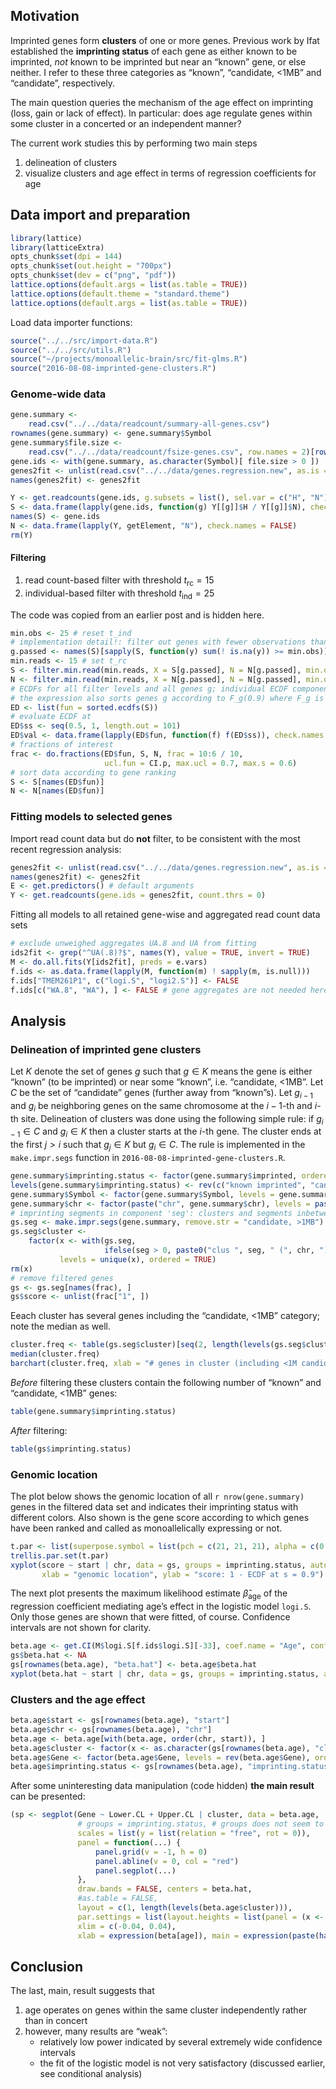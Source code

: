 ## Motivation

Imprinted genes form **clusters** of one or more genes.  Previous work by Ifat established the **imprinting status** of each gene as either known to be imprinted, *not* known to be imprinted but near an "known" gene, or else neither.  I refer to these three categories as "known", "candidate, <1MB" and "candidate", respectively.

The main question queries the mechanism of the age effect on imprinting (loss, gain or lack of effect).  In particular: does age regulate genes within some cluster in a concerted or an independent manner?

The current work studies this by performing two main steps

1. delineation of clusters
1. visualize clusters and age effect in terms of regression coefficients for age

## Data import and preparation

```r
library(lattice)
library(latticeExtra)
opts_chunk$set(dpi = 144)
opts_chunk$set(out.height = "700px")
opts_chunk$set(dev = c("png", "pdf"))
lattice.options(default.args = list(as.table = TRUE))
lattice.options(default.theme = "standard.theme")
lattice.options(default.args = list(as.table = TRUE))
```

Load data importer functions:
```r
source("../../src/import-data.R")
source("../../src/utils.R")
source("~/projects/monoallelic-brain/src/fit-glms.R")
source("2016-08-08-imprinted-gene-clusters.R")
```

### Genome-wide data

```r
gene.summary <-
    read.csv("../../data/readcount/summary-all-genes.csv")
rownames(gene.summary) <- gene.summary$Symbol
gene.summary$file.size <-
    read.csv("../../data/readcount/fsize-genes.csv", row.names = 2)[rownames(gene.summary), , drop = TRUE]
gene.ids <- with(gene.summary, as.character(Symbol)[ file.size > 0 ])
genes2fit <- unlist(read.csv("../../data/genes.regression.new", as.is = TRUE))
names(genes2fit) <- genes2fit
```

```r
Y <- get.readcounts(gene.ids, g.subsets = list(), sel.var = c("H", "N"))
S <- data.frame(lapply(gene.ids, function(g) Y[[g]]$H / Y[[g]]$N), check.names = FALSE)
names(S) <- gene.ids
N <- data.frame(lapply(Y, getElement, "N"), check.names = FALSE)
rm(Y)
```

#### Filtering

1. read count-based filter with threshold $t_\mathrm{rc}=15$
1. individual-based filter with threshold $t_\mathrm{ind}=25$

The code was copied from an earlier post and is hidden here.
```r
min.obs <- 25 # reset t_ind
# implementation detail!: filter out genes with fewer observations than 'min.obs'
g.passed <- names(S)[sapply(S, function(y) sum(! is.na(y)) >= min.obs)]
min.reads <- 15 # set t_rc
S <- filter.min.read(min.reads, X = S[g.passed], N = N[g.passed], min.obs = min.obs)
N <- filter.min.read(min.reads, X = N[g.passed], N = N[g.passed], min.obs = min.obs)
# ECDFs for all filter levels and all genes g; individual ECDF components F_g are named according to gene g
# the expression also sorts genes g according to F_g(0.9) where F_g is the ECDF for gene g 
ED <- list(fun = sorted.ecdfs(S))
# evaluate ECDF at
ED$ss <- seq(0.5, 1, length.out = 101)
ED$val <- data.frame(lapply(ED$fun, function(f) f(ED$ss)), check.names = FALSE)
# fractions of interest
frac <- do.fractions(ED$fun, S, N, frac = 10:6 / 10,
                     ucl.fun = CI.p, max.ucl = 0.7, max.s = 0.6)
# sort data according to gene ranking
S <- S[names(ED$fun)]
N <- N[names(ED$fun)]
```

### Fitting models to selected genes

Import read count data but do **not** filter, to be consistent with the most recent regression analysis:
```r
genes2fit <- unlist(read.csv("../../data/genes.regression.new", as.is = TRUE))
names(genes2fit) <- genes2fit
E <- get.predictors() # default arguments
Y <- get.readcounts(gene.ids = genes2fit, count.thrs = 0)
```

Fitting all models to all retained gene-wise and aggregated read count data sets
```r
# exclude unweighed aggregates UA.8 and UA from fitting
ids2fit <- grep("^UA(.8)?$", names(Y), value = TRUE, invert = TRUE)
M <- do.all.fits(Y[ids2fit], preds = e.vars)
f.ids <- as.data.frame(lapply(M, function(m) ! sapply(m, is.null)))
f.ids["TMEM261P1", c("logi.S", "logi2.S")] <- FALSE
f.ids[c("WA.8", "WA"), ] <- FALSE # gene aggregates are not needed here
```

## Analysis

### Delineation of imprinted gene clusters

Let $K$ denote the set of genes $g$ such that $g\in K$ means the gene is either "known" (to be imprinted) or near some "known", i.e. "candidate, <1MB". Let $C$ be the set of "candidate" genes (further away from "known"s). Let $g_{i-1}$ and $g_i$ be neighboring genes on the same chromosome at the $i-1$-th and $i$-th site.  Delineation of clusters was done using the following simple rule: if $g_{i-1}\in C$ and $g_{i}\in K$ then a cluster starts at the $i$-th gene.  The cluster ends at the first $j\gt i$ such that $g_{j}\in K$ but $g_{i}\in C$.  The rule is implemented in the `make.impr.segs` function in `2016-08-08-imprinted-gene-clusters.R`.

```r
gene.summary$imprinting.status <- factor(gene.summary$imprinted, ordered = TRUE)
levels(gene.summary$imprinting.status) <- rev(c("known imprinted", "candidate, <1MB", "candidate, >1MB"))
gene.summary$Symbol <- factor(gene.summary$Symbol, levels = gene.summary$Symbol, ordered = TRUE)
gene.summary$chr <- factor(paste("chr", gene.summary$chr), levels = paste("chr", seq_along(levels(factor(gene.summary$chr)))), ordered = TRUE)
# imprinting segments in component 'seg': clusters and segments inbetween
gs.seg <- make.impr.segs(gene.summary, remove.str = "candidate, >1MB")
gs.seg$cluster <-
    factor(x <- with(gs.seg,
                     ifelse(seg > 0, paste0("clus ", seg, " (", chr, ")"), paste0("inter clus ", abs(seg)))),
           levels = unique(x), ordered = TRUE)
rm(x)
# remove filtered genes
gs <- gs.seg[names(frac), ]
gs$score <- unlist(frac["1", ])
```

Eeach cluster has several genes including the "candidate, <1MB" category; note the median as well.

```r
cluster.freq <- table(gs.seg$cluster)[seq(2, length(levels(gs.seg$cluster)), by = 2)]
median(cluster.freq)
barchart(cluster.freq, xlab = "# genes in cluster (including <1M candidates)", ylab = "imprinted gene cluster")
```

*Before* filtering these clusters contain the following number of "known" and "candidate, <1MB" genes:
```r
table(gene.summary$imprinting.status)
```

*After* filtering:
```r
table(gs$imprinting.status)
```

### Genomic location

The plot below shows the genomic location of all `r nrow(gene.summary)` genes in the filtered data set and indicates their imprinting status with different colors.  Also shown is the gene score according to which genes have been ranked and called as monoallelically expressing or not.

```r
t.par <- list(superpose.symbol = list(pch = c(21, 21, 21), alpha = c(0.3, 1, 1), fill = c("pink", "green", "lightblue"), col = c("red", "darkgreen", "blue")))
trellis.par.set(t.par)
xyplot(score ~ start | chr, data = gs, groups = imprinting.status, auto.key = list(columns = 3), layout = c(4, 6),
       xlab = "genomic location", ylab = "score: 1 - ECDF at s = 0.9")
```

The next plot presents the maximum likelihood estimate $\hat{\beta}_\mathrm{age}$ of the regression coefficient mediating age's effect in the logistic model `logi.S`.  Only those genes are shown that were fitted, of course.  Confidence intervals are not shown for clarity.

```r
beta.age <- get.CI(M$logi.S[f.ids$logi.S][-33], coef.name = "Age", conf.lev = 0.99)
gs$beta.hat <- NA
gs[rownames(beta.age), "beta.hat"] <- beta.age$beta.hat
xyplot(beta.hat ~ start | chr, data = gs, groups = imprinting.status, auto.key = list(columns = 3), layout = c(4, 6), panel = function(...) { panel.abline(h = 0, col = trellis.par.get("reference.line")$col); panel.xyplot(...) })
```

### Clusters and the age effect

```r
beta.age$start <- gs[rownames(beta.age), "start"]
beta.age$chr <- gs[rownames(beta.age), "chr"]
beta.age <- beta.age[with(beta.age, order(chr, start)), ]
beta.age$cluster <- factor(x <- as.character(gs[rownames(beta.age), "cluster"]), levels = unique(x), ordered = TRUE)
beta.age$Gene <- factor(beta.age$Gene, levels = rev(beta.age$Gene), ordered = TRUE)
beta.age$imprinting.status <- gs[rownames(beta.age), "imprinting.status"]
```

After some uninteresting data manipulation (code hidden) **the main result** can be presented:
```r
(sp <- segplot(Gene ~ Lower.CL + Upper.CL | cluster, data = beta.age,
               # groups = imprinting.status, # groups does not seem to work with segplot
               scales = list(y = list(relation = "free", rot = 0)),
               panel = function(...) {
                   panel.grid(v = -1, h = 0)
                   panel.abline(v = 0, col = "red")
                   panel.segplot(...)
               },
               draw.bands = FALSE, centers = beta.hat,
               #as.table = FALSE,
               layout = c(1, length(levels(beta.age$cluster))),
               par.settings = list(layout.heights = list(panel = (x <- table(beta.age$cluster))[x > 0])),
               xlim = c(-0.04, 0.04),
               xlab = expression(beta[age]), main = expression(paste(hat(beta)[age], " and 99% CI"))))
```

## Conclusion

The last, main, result suggests that

1. age operates on genes within the same cluster independently rather than in concert
1. however, many results are "weak":
   * relatively low power indicated by several extremely wide confidence intervals
   * the fit of the logistic model is not very satisfactory (discussed earlier, see conditional analysis)
